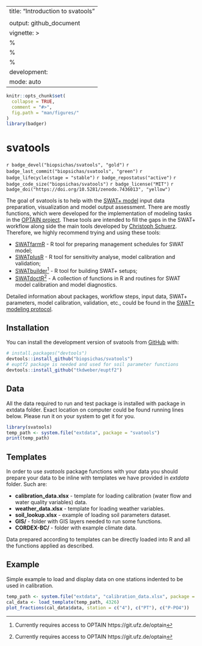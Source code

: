 
---
title: "Introduction to svatools"
<!-- output: rmarkdown::html_vignette -->
output: github_document
vignette: >
  %\VignetteIndexEntry{Introduction to svatools}
  %\VignetteEngine{knitr::rmarkdown}
  %\VignetteEncoding{UTF-8}
development:
  mode: auto
---

```r
knitr::opts_chunk$set(
  collapse = TRUE,
  comment = "#>",
  fig.path = "man/figures/"
)
library(badger)
```

# svatools

`r badge_devel("biopsichas/svatools", "gold")`
`r badge_last_commit("biopsichas/svatools", "green")`
`r badge_lifecycle(stage = "stable")`
`r badge_repostatus("active")`
`r badge_code_size("biopsichas/svatools")`
`r badge_license("MIT")`
`r badge_doi("https://doi.org/10.5281/zenodo.7436013", "yellow")`

The goal of svatools is to help with the [SWAT+ model](https://swat.tamu.edu/software/plus/) input data preparation, visualization and model output assessment. There are mostly functions, which were developed for the implementation of modeling tasks in the [OPTAIN project](https://www.optain.eu/). These tools are intended to fill the gaps in the SWAT+ workflow along side the main tools developed by [Christoph Schuerz](https://www.ufz.de/index.php?en=49467). Therefore, we highly recommend trying and using these tools:

- [SWATfarmR](http://chrisschuerz.github.io/SWATfarmR/) - R tool for preparing management schedules for SWAT model;
- [SWATplusR](https://chrisschuerz.github.io/SWATplusR/articles/SWATplusR.html) - R tool for sensitivity analyse, model calibration and validation;
- [SWATbuilder](https://git.ufz.de/optain/wp4-integrated-assessment/swat/bildr_script)^[Currently requires access to OPTAIN https://git.ufz.de/optain] - R tool for building SWAT+ setups;
- [SWATdoctR](https://git.ufz.de/schuerz/swatdoctr)^[Currently requires access to OPTAIN https://git.ufz.de/optain] - A collection of functions in R and routines for SWAT model calibration and model diagnostics.

Detailed information about packages, workflow steps, input data, SWAT+ parameters, model calibration, validation, etc., could be found in the [SWAT+ modeling protocol](https://doi.org/10.5281/zenodo.7463395).

## Installation

You can install the development version of svatools from [GitHub](https://github.com/) with:

``` r
# install.packages("devtools")
devtools::install_github("biopsichas/svatools")
# euptf2 package is needed and used for soil parameter functions
devtools::install_github("tkdweber/euptf2")
```

## Data

All the data required to run and test package is installed with package in extdata folder. Exact location on computer could be found running lines below. Please run it on your system to get it for you.   

```r
library(svatools)
temp_path <- system.file("extdata", package = "svatools")
print(temp_path)
```

## Templates

In order to use *svatools* package functions with your data you should prepare your data to be inline with templates we have provided in *extdata* folder. Such are:

- **calibration_data.xlsx** - template for loading calibration (water flow and water quality variables) data.
- **weather_data.xlsx** - template for loading weather variables.
- **soil_lookup.xlsx** - example of loading soil parameters dataset. 
- **GIS/** - folder with GIS layers needed to run some functions.
- **CORDEX-BC/** - folder with example climate data.

Data prepared according to templates can be directly loaded into R and all the functions applied as described. 

## Example

Simple example to load and display data on one stations indented to be used in calibration. 

```r
temp_path <- system.file("extdata", "calibration_data.xlsx", package = "svatools")
cal_data <- load_template(temp_path, 4326)
plot_fractions(cal_data$data, station = c("4"), c("PT"), c("P-PO4"))
```